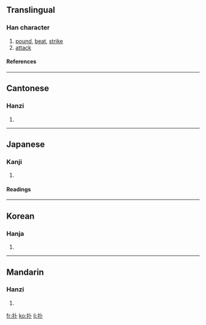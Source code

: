 {{see|撲}}

==Translingual==
===Han character===
{{Han char|rn=64|rad=手|as=02|sn=5|four=4300<sub>0</sub>|canj=手卜 (QY)}}
# [[pound]], [[beat]], [[strike]]
# [[attack]]
====References====
{{Han ref|kx=0417.100|dkj=11779|dj=0763.110|hdz=31827.020|uh=6251|ud=25169|bh=A5B7|bd=42423}}
----
==Cantonese==
===Hanzi===
{{yue-hanzi|jyut=|y=pok3}}
# {{defn|Cantonese}}
----
==Japanese==
===Kanji===
{{ja-kanji|grade=|rs=手02}}
# {{defn|Japanese}} 
====Readings====
{{ja-readings|on=[[ほく]] (hoku), [[はく]] (haku), [[ほう]] (hō), [[ふ]] (fu)|kun=[[かるくうつ]] (karukuutsu), [[むちうつ]] (muchiutsu)}}
----
==Korean==
===Hanja===
{{ko-hanja|hangeul=복|eumhun=|rv=bok|mr=pok|y=pok}}
# {{defn|Korean}}
----
==Mandarin==
===Hanzi===
{{cmn-hanzi|tra=撲|pin=[[bū]] ([[bu1]])|wg=pu<sup>1</sup>}}
# {{defn|Mandarin}}

[[fr:扑]]
[[ko:扑]]
[[li:扑]]